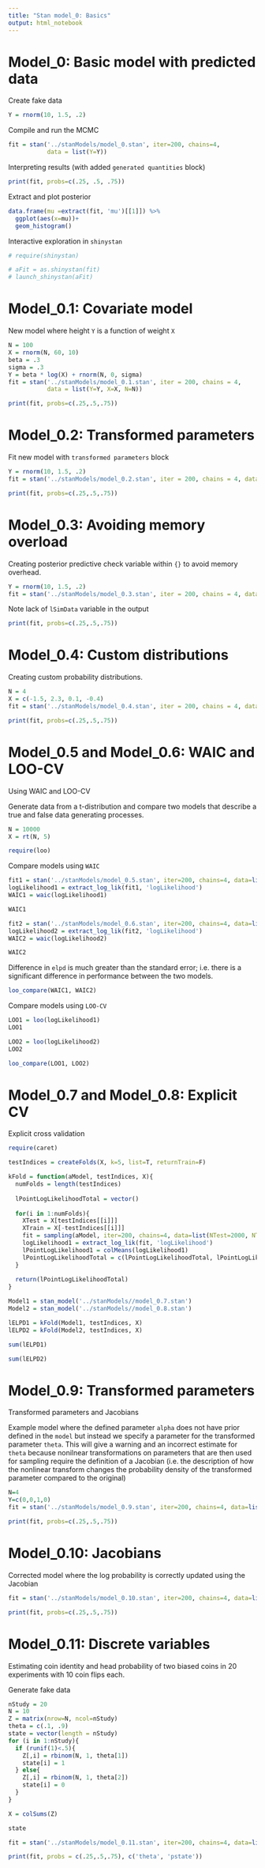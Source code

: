```yaml
---
title: "Stan model_0: Basics"
output: html_notebook
---
```


# Model_0: Basic model with predicted data

Create fake data

```r
Y = rnorm(10, 1.5, .2)
```

Compile and run the MCMC

```r
fit = stan('../stanModels/model_0.stan', iter=200, chains=4,
           data = list(Y=Y))
```

Interpreting results (with added `generated quantities` block)

```r
print(fit, probs=c(.25, .5, .75))
```

Extract and plot posterior

```r
data.frame(mu =extract(fit, 'mu')[[1]]) %>%
  ggplot(aes(x=mu))+
  geom_histogram()
```

Interactive exploration in `shinystan`

```r
# require(shinystan)
```


```r
# aFit = as.shinystan(fit)
# launch_shinystan(aFit)
```

# Model_0.1: Covariate model

New model where height  `Y` is a function of weight `X`

```r
N = 100
X = rnorm(N, 60, 10)
beta = .3
sigma = .3
Y = beta * log(X) + rnorm(N, 0, sigma)
fit = stan('../stanModels/model_0.1.stan', iter = 200, chains = 4,
           data = list(Y=Y, X=X, N=N))
```

```r
print(fit, probs=c(.25,.5,.75))
```

# Model_0.2: Transformed parameters

Fit new model with `transformed parameters` block

```r
Y = rnorm(10, 1.5, .2)
fit = stan('../stanModels/model_0.2.stan', iter = 200, chains = 4, data= list(Y=Y))
```

```r
print(fit, probs=c(.25,.5,.75))
```

# Model_0.3: Avoiding memory overload

Creating posterior predictive check variable within `{}` to avoid memory overhead.

```r
Y = rnorm(10, 1.5, .2)
fit = stan('../stanModels/model_0.3.stan', iter = 200, chains = 4, data= list(Y=Y))
```

Note lack of `lSimData` variable in the output

```r
print(fit, probs=c(.25,.5,.75))
```

# Model_0.4: Custom distributions

Creating custom probability distributions.

```r
N = 4
X = c(-1.5, 2.3, 0.1, -0.4)
fit = stan('../stanModels/model_0.4.stan', iter = 200, chains = 4, data= list(N=N, X=X))
```

```r
print(fit, probs=c(.25,.5,.75))
```

# Model_0.5 and Model_0.6: WAIC and LOO-CV

Using WAIC and LOO-CV

Generate data from a t-distribution and compare two models that describe a true and false data generating processes.

```r
N = 10000
X = rt(N, 5)
```

```r
require(loo)
```

Compare models using `WAIC`

```r
fit1 = stan('../stanModels/model_0.5.stan', iter=200, chains=4, data=list(N=N, X=X))
logLikelihood1 = extract_log_lik(fit1, 'logLikelihood')
WAIC1 = waic(logLikelihood1)
```
```r
WAIC1
```

```r
fit2 = stan('../stanModels/model_0.6.stan', iter=200, chains=4, data=list(N=N, X=X))
logLikelihood2 = extract_log_lik(fit2, 'logLikelihood')
WAIC2 = waic(logLikelihood2)
```

```r
WAIC2
```
Difference in `elpd` is much greater than the standard error; i.e. there is a significant difference in performance between the two models.

```r
loo_compare(WAIC1, WAIC2)
```

Compare models using `LOO-CV`

```r
LOO1 = loo(logLikelihood1)
LOO1
```

```r
LOO2 = loo(logLikelihood2)
LOO2
```

```r
loo_compare(LOO1, LOO2)
```

# Model_0.7 and Model_0.8: Explicit CV

Explicit cross validation

```r
require(caret)
```

```r
testIndices = createFolds(X, k=5, list=T, returnTrain=F)
```

```r
kFold = function(aModel, testIndices, X){
  numFolds = length(testIndices)
  
  lPointLogLikelihoodTotal = vector()
  
  for(i in 1:numFolds){
    XTest = X[testIndices[[i]]]
    XTrain = X[-testIndices[[i]]]
    fit = sampling(aModel, iter=200, chains=4, data=list(NTest=2000, NTrain=8000, XTrain=XTrain, XTest=XTest))
    logLikelihood1 = extract_log_lik(fit, 'logLikelihood')
    lPointLogLikelihood1 = colMeans(logLikelihood1)
    lPointLogLikelihoodTotal = c(lPointLogLikelihoodTotal, lPointLogLikelihood1)
  }
  
  return(lPointLogLikelihoodTotal)
}
```

```r
Model1 = stan_model('../stanModels//model_0.7.stan')
Model2 = stan_model('../stanModels//model_0.8.stan')
```

```r
lELPD1 = kFold(Model1, testIndices, X)
lELPD2 = kFold(Model2, testIndices, X)
```

```r
sum(lELPD1)
```

```r
sum(lELPD2)
```

# Model_0.9: Transformed parameters

Transformed parameters and Jacobians

Example model where the defined parameter `alpha` does not have prior defined in the `model` but instead we specify a parameter for the transformed parameter `theta`. This will give a warning and an incorrect estimate for `theta` because nonilnear transformations on parameters that are then used for sampling require the definition of a Jacobian (i.e. the description of how the nonlinear transform changes the probability density of the transformed parameter compared to the original)

```r
N=4
Y=c(0,0,1,0)
fit = stan('../stanModels/model_0.9.stan', iter=200, chains=4, data=list(N=N, Y=Y))
```

```r
print(fit, probs=c(.25,.5,.75))
```

# Model_0.10: Jacobians

Corrected model where the log probability is correctly updated using the Jacobian

```r
fit = stan('../stanModels/model_0.10.stan', iter=200, chains=4, data=list(N=N, Y=Y))
```

```r
print(fit, probs=c(.25,.5,.75))
```

# Model_0.11: Discrete variables

Estimating coin identity and head probability of two biased coins in 20 experiments with 10 coin flips each.  

Generate fake data

```r
nStudy = 20
N = 10
Z = matrix(nrow=N, ncol=nStudy)
theta = c(.1, .9)
state = vector(length = nStudy)
for (i in 1:nStudy){
  if (runif(1)<.5){
    Z[,i] = rbinom(N, 1, theta[1])
    state[i] = 1
  } else{
    Z[,i] = rbinom(N, 1, theta[2])
    state[i] = 0
  }
}

X = colSums(Z)
```

```r
state
```

```r
fit = stan('../stanModels/model_0.11.stan', iter=200, chains=4, data=list(X=X, N=N, nStudy=nStudy))
```

```r
print(fit, probs = c(.25,.5,.75), c('theta', 'pstate'))
```


